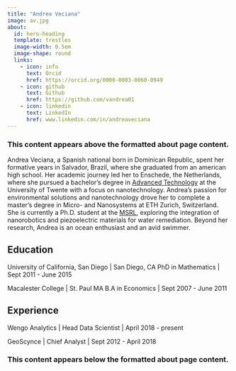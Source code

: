 ```yaml
---
title: "Andrea Veciana"
image: av.jpg
about:
  id: hero-heading
  template: trestles
  image-width: 0.5em
  image-shape: round
  links:
    - icon: info
      text: Orcid
      href: https://orcid.org/0000-0003-0060-0949
    - icon: github
      text: Github
      href: https://github.com/vandrea01
    - icon: linkedin
      text: LinkedIn
      href: www.linkedin.com/in/andreaveciana
---
```


### This content appears above the formatted about page content.

::: {#hero-heading}
Andrea Veciana, a Spanish national born in Dominican Republic, spent her formative years in Salvador, Brazil, where she graduated from an american high school. Her academic journey led her to Enschede, the Netherlands, where she pursued a bachelor's degree in [Advanced Technology](https://www.utwente.nl/en/education/bachelor/programmes/advanced-technology/) at the University of Twente with a focus on nanotechnology. Andrea's passion for environmental solutions and nanotechnology drove her to complete a master's degree in Micro- and Nanosystems at ETH Zurich, Switzerland. She is currently a Ph.D. student at the [MSRL](https://msrl.ethz.ch/the-lab.html), exploring the integration of nanorobotics and piezoelectric materials for water remediation. Beyond her research, Andrea is an ocean enthusiast and an avid swimmer.

## Education

University of California, San Diego \| San Diego, CA PhD in Mathematics \| Sept 2011 - June 2015

Macalester College \| St. Paul MA B.A in Economics \| Sept 2007 - June 2011

## Experience

Wengo Analytics \| Head Data Scientist \| April 2018 - present

GeoScynce \| Chief Analyst \| Sept 2012 - April 2018
:::

### This content appears below the formatted about page content.
